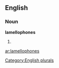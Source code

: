 
==English==

===Noun===
'''lamellophones'''

# {{plural of|[[lamellophone]]}}

[[Category:English plurals]]

[[ar:lamellophones]]